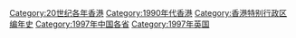 {{Commonscat|1997 in Hong Kong}}
{{Catmore}}

[[Category:20世纪各年香港|Category:20世纪各年香港]]
[[Category:1990年代香港|Category:1990年代香港]]
[[Category:香港特别行政区编年史|Category:香港特别行政区编年史]]
[[Category:1997年中国各省|Category:1997年中国各省]]
[[Category:1997年英国|Category:1997年英国]]